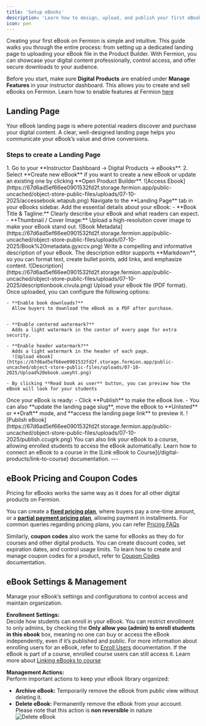 ```yaml
---
title: 'Setup eBooks'
description: 'Learn how to design, upload, and publish your first eBook on Fermion using the Product Builder.'
icon: pen
---
```


Creating your first eBook on Fermion is simple and intuitive. This guide walks you through the entire process: from setting up a dedicated landing page to uploading your eBook file in the Product Builder. With Fermion, 
you can showcase your digital content professionally, control access, and offer secure downloads to your audience.

<Info>Before you start, make sure **Digital Products** are enabled under **Manage Features** in your instructor dashboard. This allows you to create and sell eBooks on Fermion. Learn how to enable features at Fermion [here](/manage-settings/manage-features)</Info>

## Landing Page

Your eBook landing page is where potential readers discover and purchase your digital content. A clear, well-designed landing page helps you communicate your eBook’s value and drive conversions.

### Steps to create a Landing Page

<Steps>

  <Step title="Navigate to eBooks">
    1. Go to your **Instructor Dashboard → Digital Products → eBooks**.  
    2. Select **Create new eBook** if you want to create a new eBook or update an existing one by clicking **Open Product Builder**.  
    ![Access Ebook](https://67d6ad5ef66ee0901532fd2f.storage.fermion.app/public-uncached/object-store-public-files/uploads/07-10-2025/accessebook.wtapub.png) 

  </Step>

  <Step title="Define Book Metadata">
  Navigate to the **Landing Page** tab in your eBooks sidebar.
    Add the essential details about your eBook:
    - **Book Title & Tagline:** Clearly describe your eBook and what readers can expect.  
    - **Thumbnail / Cover Image:** Upload a high-resolution cover image to make your eBook stand out.
      ![Book Metadata](https://67d6ad5ef66ee0901532fd2f.storage.fermion.app/public-uncached/object-store-public-files/uploads/07-10-2025/Book%20metadata.gyxccv.png)
  </Step>

  <Step title="Add a Book Description">
    Write a compelling and informative description of your eBook.  
    The description editor supports **Markdown**, so you can format text, create bullet points, add links, and emphasize content.
    ![Description](https://67d6ad5ef66ee0901532fd2f.storage.fermion.app/public-uncached/object-store-public-files/uploads/07-10-2025/descriptionbook.civula.png)
  </Step>

  <Step title="Upload eBook and Configure Settings">
    Upload your eBook file (PDF format). Once uploaded, you can configure the following options:

    - **Enable book downloads?**  
      Allow buyers to download the eBook as a PDF after purchase.  
      

    - **Enable centered watermark?**  
      Adds a light watermark in the center of every page for extra security.

    - **Enable header watermark?**  
      Adds a light watermark in the header of each page.
      ![Upload ebook](https://67d6ad5ef66ee0901532fd2f.storage.fermion.app/public-uncached/object-store-public-files/uploads/07-10-2025/Upload%20ebook.uaeyht.png)

    - By clicking **Read book as user** button, you can preview how the eBook will look for your students
  </Step>

  <Step title="Publish Your eBook landing page">
   Once your eBook is ready:
    - Click **Publish** to make the eBook live.  
    - You can also **update the landing page slug**, move the eBook to **Unlisted** or **Draft** mode, and **access the landing page link** to preview it.  
      ![Publish eBook](https://67d6ad5ef66ee0901532fd2f.storage.fermion.app/public-uncached/object-store-public-files/uploads/07-10-2025/publish.ccugrk.png)

<Info>
You can also link your eBook to a course, allowing enrolled students to access the eBook automatically. Learn how to connect an eBook to a course in the [Link eBook to Course](/digital-products/link-to-course) documentation.
</Info>
  </Step>

</Steps>
---

## eBook Pricing and Coupon Codes

Pricing for eBooks works the same way as it does for all other digital products on Fermion. 

You can create a **[fixed pricing plan](/setup-pricing/fixed-pricing-plan)**, where buyers pay a one-time amount, or a **[partial payment pricing plan](/setup-pricing/setup-emi)**, allowing payment in installments. For common queries regarding pricing plans, you can refer [Pricing FAQs](/setup-pricing/common-faqs)

Similarly, **coupon codes** also work the same for eBooks as they do for courses and other digital products. You can create discount codes, set expiration dates, and control usage limits. To learn how to create and manage coupon codes for a product, refer to [Coupon Codes](/setup-pricing/add-coupon-codes) documentation.

## eBook Settings & Management

Manage your eBook’s settings and configurations to control access and maintain organization.  

**Enrollment Settings:**  
Decide how students can enroll in your eBook. You can restrict enrollment to only admins, by checking the **Only allow you (admin) to enroll students in this ebook** box, meaning no one can buy or access the eBook independently, even if it’s published and public. For more information about enrolling users for an eBook, refer to [Enroll Users](/digital-products/enroll-students) documentation. 
<Tip> If the eBook is part of a course, enrolled course users can still access it. Learn more about [Linking eBooks to course](/digital-products/ebook-course)</Tip>

**Management Actions:**  
Perform important actions to keep your eBook library organized:  
- **Archive eBook:** Temporarily remove the eBook from public view without deleting it.  
- **Delete eBook:** Permanently remove the eBook from your account. Please note that this action is **non reversible** in nature   
   ![Delete eBook](https://67d6ad5ef66ee0901532fd2f.storage.fermion.app/public-uncached/object-store-public-files/uploads/07-10-2025/deleteebook.izsrbq.png)


